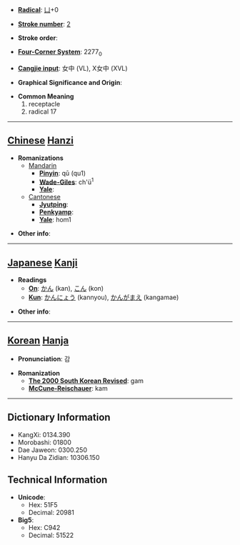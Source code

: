 * '''[[Wiktionary:Chinese radical index| Radical]]''': [[Wiktionary:Chinese radical index 凵|凵]]+0

* '''[[Wiktionary:Chinese total strokes index|Stroke number]]''': [[Wiktionary:Chinese total strokes index 2|2]]

* '''Stroke order''': 

* '''[[Wiktionary:Chinese four corner index|Four-Corner System]]''': 2277<sub>0</sub>

* '''[[Wiktionary:Chinese Cangjie index|Cangjie input]]''': 女中 (VL), X女中 (XVL)

* '''Graphical Significance and Origin''': 

* '''Common Meaning'''
*#receptacle
*# radical 17


----

== [[Chinese]] [[Hanzi]] ==

* '''Romanizations'''
** [[Mandarin]]
*** '''[[Pinyin]]''': qū (qu1)
*** '''[[Wade-Giles]]''': ch'ü<sup>1</sup>
*** '''[[Yale]]''': 
**[[Cantonese]]
***'''[[Jyutping]]''':
***'''[[Penkyamp]]''': 
***'''[[Yale]]''': hom1

* '''Other info''': 

----

== [[Japanese]] [[Kanji]] ==

* '''Readings'''
** '''[[On]]''': [[かん]] (kan), [[こん]] (kon)
** '''[[Kun]]''': [[かんにょう]] (kannyou), [[かんがまえ]] (kangamae)

* '''Other info''':  

----

== [[Korean]] [[Hanja]] ==

* '''Pronunciation''': 감

* '''Romanization'''
** '''[[The 2000 South Korean Revised Romanization|The 2000 South Korean Revised]]''': gam
** '''[[McCune-Reischauer]]''': kam

----

== Dictionary Information ==

* KangXi: 0134.390
* Morobashi: 01800
* Dae Jaweon: 0300.250
* Hanyu Da Zidian: 10306.150

== Technical Information ==

* '''Unicode''':
** Hex: 51F5
** Decimal: 20981
* '''Big5''':
** Hex: C942
** Decimal: 51522
